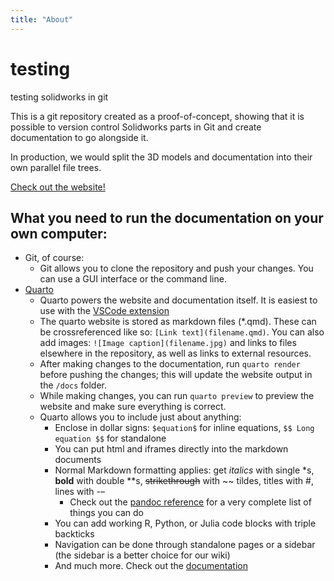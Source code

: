 ```yaml
---
title: "About"
---
```


# testing
testing solidworks in git

This is a git repository created as a proof-of-concept, showing that it is possible to version control Solidworks parts in Git and create documentation to go alongside it.

In production, we would split the 3D models and documentation into their own parallel file trees.

[Check out the website!](https://jasper-day.github.io/testing)

## What you need to run the documentation on your own computer:

- Git, of course:
  - Git allows you to clone the repository and push your changes. You can use a GUI interface or the command line.
- [Quarto](https://quarto.org)
  - Quarto powers the website and documentation itself. It is easiest to use with the [VSCode extension](https://quarto.org/docs/tools/vscode.html#installation)
  - The quarto website is stored as markdown files (*.qmd). These can be crossreferenced like so: `[Link text](filename.qmd)`. You can also add images: `![Image caption](filename.jpg)` and links to files elsewhere in the repository, as well as links to external resources.
  - After making changes to the documentation, run `quarto render` before pushing the changes; this will update the website output in the `/docs` folder.
  - While making changes, you can run `quarto preview` to preview the website and make sure everything is correct.
  - Quarto allows you to include just about anything:
    - Enclose \LaTeX in dollar signs: `$equation$` for inline equations, `$$ Long equation $$` for standalone
    - You can put html and iframes directly into the markdown documents
    - Normal Markdown formatting applies: get *italics* with single \*s, **bold** with double \**s, ~~strikethrough~~ with \~\~ tildes, titles with \#, lines with \---
      - Check out the [pandoc reference](https://pandoc.org/MANUAL.html#pandocs-markdown) for a very complete list of things you can do
    - You can add working R, Python, or Julia code blocks with triple backticks
    - Navigation can be done through standalone pages or a sidebar (the sidebar is a better choice for our wiki)
    - And much more. Check out the [documentation](https://quarto.org/docs/guide/)
